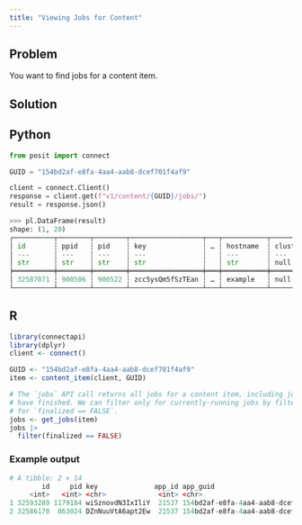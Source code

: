 ```yaml
---
title: "Viewing Jobs for Content"
---
```


## Problem

You want to find jobs for a content item.

## Solution

::: {.panel-tabset group="language"}

## Python

```python
from posit import connect

GUID = "154bd2af-e8fa-4aa4-aab8-dcef701f4af9"

client = connect.Client()
response = client.get(f"v1/content/{GUID}/jobs/")
result = response.json()
```

```python
>>> pl.DataFrame(result)
shape: (1, 20)
┌──────────┬────────┬────────┬──────────────────┬───┬───────────┬─────────┬───────┬─────────────────┐
│ id       ┆ ppid   ┆ pid    ┆ key              ┆ … ┆ hostname  ┆ cluster ┆ image ┆ run_as          │
│ ---      ┆ ---    ┆ ---    ┆ ---              ┆   ┆ ---       ┆ ---     ┆ ---   ┆ ---             │
│ str      ┆ str    ┆ str    ┆ str              ┆   ┆ str       ┆ null    ┆ null  ┆ str             │
╞══════════╪════════╪════════╪══════════════════╪═══╪═══════════╪═════════╪═══════╪═════════════════╡
│ 32587071 ┆ 900506 ┆ 900522 ┆ zcc5ysQm5fSzTEan ┆ … ┆ example   ┆ null    ┆ null  ┆ posit-connect   │
└──────────┴────────┴────────┴──────────────────┴───┴───────────┴─────────┴───────┴─────────────────┘
```

## R

```r
library(connectapi)
library(dplyr)
client <- connect()

GUID <- "154bd2af-e8fa-4aa4-aab8-dcef701f4af9"
item <- content_item(client, GUID)

# The `jobs` API call returns all jobs for a content item, including jobs that
# have finished. We can filter only for currently-running jobs by filtering
# for `finalized == FALSE`.
jobs <- get_jobs(item)
jobs |>
  filter(finalized == FALSE)
```

### Example output

```r
# A tibble: 2 × 14
        id     pid key              app_id app_guid                             variant_id bundle_id start_time          end_time tag     exit_code finalized hostname  variant_key
     <int>   <int> <chr>             <int> <chr>                                     <int>     <int> <dttm>              <dttm>   <chr>       <int> <lgl>     <chr>     <chr>
1 32593289 1179184 wiSznovdN3IxIliY  21537 154bd2af-e8fa-4aa4-aab8-dcef701f4af9          0    102197 2024-06-20 21:51:33 NA       run_app        NA FALSE     connect01 NA
2 32586170  863024 DZnNuuVtA6apt2Ew  21537 154bd2af-e8fa-4aa4-aab8-dcef701f4af9          0    102197 2024-06-20 14:22:53 NA       run_app        NA FALSE     connect01 NA
```
:::
